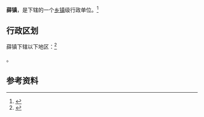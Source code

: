 {{中国乡级行政区|61/05/28/109/000}}

'''薛镇'''，是{{PRC admin/fullname|61/05/28/109/000|3}}下辖的一个[[乡镇|乡镇]]级行政单位。<ref>{{PRC admin/ref sgc|{{PRC admin/parent|61/05/28/109/000}}}}</ref>

== 行政区划 ==

薛镇下辖以下地区：<ref>{{PRC admin/ref sgc|61/05/28/109/000}}</ref>

{{PRC admin/children|61/05/28/109/000}}。

== 参考资料 ==

{{reflist}}

{{行政区划小作品}}
{{PRC admin/navcat|61/05/28/109/000}}